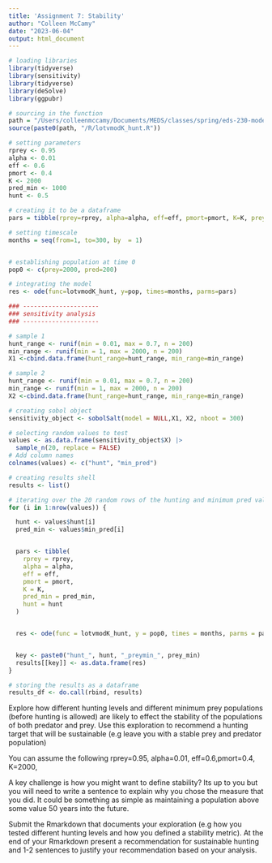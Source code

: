 ```yaml
---
title: 'Assignment 7: Stability'
author: "Colleen McCamy"
date: "2023-06-04"
output: html_document
---
```


```r

# loading libraries
library(tidyverse)
library(sensitivity)
library(tidyverse)
library(deSolve)
library(ggpubr)

```


```r

# sourcing in the function
path = "/Users/colleenmccamy/Documents/MEDS/classes/spring/eds-230-modeling/assignments/eds230-stability-modeling"
source(paste0(path, "/R/lotvmodK_hunt.R"))

```

```r

# setting parameters
rprey <- 0.95
alpha <- 0.01
eff <- 0.6
pmort <- 0.4
K <- 2000
pred_min <- 1000
hunt <- 0.5

# creating it to be a dataframe
pars = tibble(rprey=rprey, alpha=alpha, eff=eff, pmort=pmort, K=K, prey_min = prey_min, hunt = hunt)

# setting timescale
months = seq(from=1, to=300, by  = 1)


# establishing population at time 0
pop0 <- c(prey=2000, pred=200)

# integrating the model
res <- ode(func=lotvmodK_hunt, y=pop, times=months, parms=pars)

### --------------------- 
### sensitivity analysis 
### ---------------------

# sample 1
hunt_range <- runif(min = 0.01, max = 0.7, n = 200)
min_range <- runif(min = 1, max = 2000, n = 200)
X1 <-cbind.data.frame(hunt_range=hunt_range, min_range=min_range)

# sample 2
hunt_range <- runif(min = 0.01, max = 0.7, n = 200)
min_range <- runif(min = 1, max = 2000, n = 200)
X2 <-cbind.data.frame(hunt_range=hunt_range, min_range=min_range)

# creating sobol object
sensitivity_object <- sobolSalt(model = NULL,X1, X2, nboot = 300)

# selecting random values to test
values <- as.data.frame(sensitivity_object$X) |> 
  sample_n(20, replace = FALSE)
# Add column names
colnames(values) <- c("hunt", "min_pred")

# creating results shell
results <- list()

# iterating over the 20 random rows of the hunting and minimum pred values
for (i in 1:nrow(values)) {

  hunt <- values$hunt[i]
  pred_min <- values$min_pred[i]


  pars <- tibble(
    rprey = rprey,
    alpha = alpha,
    eff = eff,
    pmort = pmort,
    K = K,
    pred_min = pred_min,
    hunt = hunt
  )


  res <- ode(func = lotvmodK_hunt, y = pop0, times = months, parms = pars)


  key <- paste0("hunt_", hunt, "_preymin_", prey_min)
  results[[key]] <- as.data.frame(res)
}

# storing the results as a dataframe
results_df <- do.call(rbind, results)

```



Explore how different hunting levels and different minimum prey populations (before hunting is allowed) are likely to effect the stability of the populations of both predator and prey. Use this exploration to recommend a hunting target that will be sustainable (e.g leave you with a stable prey and predator population)

You can assume the following rprey=0.95, alpha=0.01, eff=0.6,pmort=0.4, K=2000,

A key challenge is how you might want to define stability? Its up to you but you will need to write a sentence to explain why you chose the measure that you did.  It could be something as simple as maintaining a population above some value 50 years into the future.

Submit the Rmarkdown that documents your exploration (e.g how you tested different hunting levels and how you defined a stability metric). At the end of your Rmarkdown present a recommendation for sustainable hunting and 1-2 sentences to justify your recommendation based on your analysis. 


